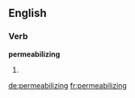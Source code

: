 ==English==

===Verb===
'''permeabilizing'''

# {{present participle of|[[permeabilize]]}}

[[de:permeabilizing]]
[[fr:permeabilizing]]